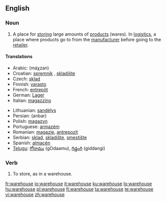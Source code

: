 ==English==
{{wikipedia}}

===Noun===
{{en-noun}}

# A place for [[store|storing]] large amounts of [[product]]s (wares). In [[logistics]], a place where products go to from the [[manufacturer]] before going to the [[retailer]].

====Translations====
{{top}}
* Arabic: {{Arab|[[مخزن]]}} (máχzan) {{m}}
* Croatian: [[spremnik]] {{m}}, [[skladište]]
* Czech: [[sklad]] {{m}}
* Finnish: [[varasto]]
* French: [[entrepôt]] {{m}}
* German: [[Lager]] {{n}}
* Italian: [[magazzino]] {{m}}
{{mid}}
* Lithuanian: [[sandėlys]]
* Persian: {{fa-Arab|[[انبار]]}} (anbar)
* Polish: [[magazyn]] {{m}}
* Portuguese: [[armazém]] {{m}}
* Romanian: [[magazie]], [[antrepozit]]
* Serbian: [[sklad]], [[skladište]], [[smestište]]
* Spanish: [[almacén]] {{m}}
* [[Telugu]]: [[గోదాము]] (gOdaamu), [[గిడ్డంగి]] (giddangi)
{{bottom}}

===Verb===
{{en-verb|warehous|es}}

# To store, as in a warehouse.

[[fr:warehouse]]
[[io:warehouse]]
[[it:warehouse]]
[[ku:warehouse]]
[[lo:warehouse]]
[[hu:warehouse]]
[[pl:warehouse]]
[[fi:warehouse]]
[[ta:warehouse]]
[[te:warehouse]]
[[vi:warehouse]]
[[zh:warehouse]]